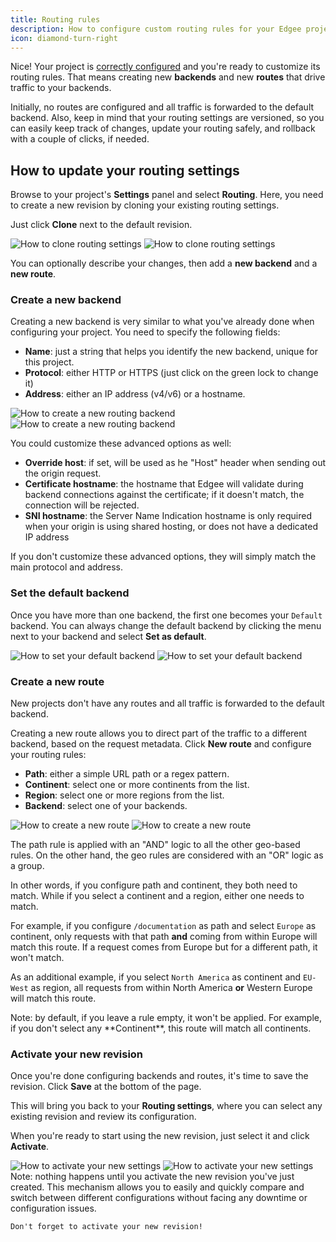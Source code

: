 ```yaml
---
title: Routing rules
description: How to configure custom routing rules for your Edgee project
icon: diamond-turn-right
---
```



<EdgeeSdk />

Nice! Your project is [correctly configured](/getting-started/project-settings/) and you're ready to customize its routing rules.
That means creating new **backends** and new **routes** that drive traffic to your backends.

Initially, no routes are configured and all traffic is forwarded to the default backend. 
Also, keep in mind that your routing settings are versioned, so you can easily keep track of changes, update your routing safely,
and rollback with a couple of clicks, if needed.

## How to update your routing settings

Browse to your project's **Settings** panel and select **Routing**.
Here, you need to create a new revision by cloning your existing routing settings.

Just click **Clone** next to the default revision.

<Frame caption="How to clone your routing settings. Click on the image to zoom in.">
    <img
        className="block dark:hidden"
        src="/images/routing-clone.png"
        alt="How to clone routing settings"
        dark:hidden
    />
    <img
        className="hidden dark:block"
        src="/images/routing-clone-dark.png"
        alt="How to clone routing settings"
    />
</Frame>


You can optionally describe your changes, then add a **new backend** and a **new route**.

### Create a new backend

Creating a new backend is very similar to what you've already done when configuring your project.
You need to specify the following fields:

- **Name**: just a string that helps you identify the new backend, unique for this project.
- **Protocol**: either HTTP or HTTPS (just click on the green lock to change it)
- **Address**: either an IP address (v4/v6) or a hostname.


<Frame caption="How to create a new routing backend. Click on the image to zoom in.">
    <img
        className="block dark:hidden"
        src="/images/routing-new-backend.png"
        alt="How to create a new routing backend"
        dark:hidden
    />
    <img
        className="hidden dark:block"
        src="/images/routing-new-backend-dark.png"
        alt="How to create a new routing backend"
    />
</Frame>

You could customize these advanced options as well:

- **Override host**: if set, will be used as he "Host" header when sending out the origin request.
- **Certificate hostname**: the hostname that Edgee will validate during backend connections against the certificate;
if it doesn't match, the connection will be rejected.
- **SNI hostname**: the Server Name Indication hostname is only required when your origin is using shared hosting,
or does not have a dedicated IP address

If you don't customize these advanced options, they will simply match the main protocol and address.

### Set the default backend

Once you have more than one backend, the first one becomes your `Default` backend.
You can always change the default backend by clicking the menu next to your backend and select **Set as default**.

<Frame caption="How to set your default backend. Click on the image to zoom in.">
    <img
        className="block dark:hidden"
        src="/images/routing-default-backend.png"
        alt="How to set your default backend"
        dark:hidden
    />
    <img
        className="hidden dark:block"
        src="/images/routing-default-backend-dark.png"
        alt="How to set your default backend"
    />
</Frame>


### Create a new route

New projects don't have any routes and all traffic is forwarded to the default backend.

Creating a new route allows you to direct part of the traffic to a different backend, based on the request metadata.
Click **New route** and configure your routing rules:

- **Path**: either a simple URL path or a regex pattern.
- **Continent**: select one or more continents from the list.
- **Region**: select one or more regions from the list.
- **Backend**: select one of your backends.

<Frame caption="How to create a new route. Click on the image to zoom in.">
    <img
        className="block dark:hidden"
        src="/images/routing-new-route.png"
        alt="How to create a new route"
        dark:hidden
    />
    <img
        className="hidden dark:block"
        src="/images/routing-new-route-dark.png"
        alt="How to create a new route"
    />
</Frame>

The path rule is applied with an "AND" logic to all the other geo-based rules. 
On the other hand, the geo rules are considered with an "OR" logic as a group. 

In other words, if you configure path and continent, they both need to match. 
While if you select a continent and a region, either one needs to match.

For example, if you configure `/documentation` as path and select `Europe` as continent, only requests with that path **and**
coming from within Europe will match this route. If a request comes from Europe but for a different path, it won't match.

As an additional example, if you select `North America` as continent and `EU-West` as region, all requests from within 
North America **or** Western Europe will match this route.

<Note>
    Note: by default, if you leave a rule empty, it won't be applied.
    For example, if you don't select any **Continent**, this route will match all continents.
</Note>

### Activate your new revision

Once you're done configuring backends and routes, it's time to save the revision. Click **Save** at the bottom of the page.

This will bring you back to your **Routing settings**, where you can select any existing revision and review its configuration.

When you're ready to start using the new revision, just select it and click **Activate**.

<Frame caption="How to activate your new settings. Click on the image to zoom in.">
    <img
        className="block dark:hidden"
        src="/images/routing-activate.png"
        alt="How to activate your new settings"
        dark:hidden
    />
    <img
        className="hidden dark:block"
        src="/images/routing-activate-dark.png"
        alt="How to activate your new settings"
    />
</Frame>

<Note>
    Note: nothing happens until you activate the new revision you've just created.
    This mechanism allows you to easily and quickly compare and switch between different
    configurations without facing any downtime or configuration issues.

    Don't forget to activate your new revision!
</Note>
